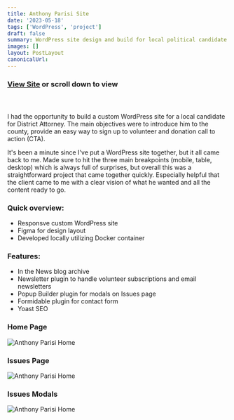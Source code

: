 ```yaml
---
title: Anthony Parisi Site
date: '2023-05-18'
tags: ['WordPress', 'project']
draft: false
summary: WordPress site design and build for local political candidate.
images: []
layout: PostLayout
canonicalUrl:
---
```


### **[View Site](https://parisi4da2023.com/)** or scroll down to view

#### &nbsp;

I had the opportunity to build a custom WordPress site for a local candidate for District Attorney. The main objectives were to introduce him to the county, provide an easy way to sign up to volunteer and donation call to action (CTA).

It's been a minute since I've put a WordPress site together, but it all came back to me. Made sure to hit the three main breakpoints (mobile, table, desktop) which is always full of surprises, but overall this was a straightforward project that came together quickly. Especially helpful that the client came to me with a clear vision of what he wanted and all the content ready to go.

### Quick overview:

- Responsve custom WordPress site
- Figma for design layout
- Developed locally utilizing Docker container

### Features:

- In the News blog archive
- Newsletter plugin to handle volunteer subscriptions and email newsletters
- Popup Builder plugin for modals on Issues page
- Formidable plugin for contact form
- Yoast SEO

### Home Page

![Anthony Parisi Home](/static/images/projects/parisi/parisi-home.png)

### Issues Page

![Anthony Parisi Home](/static/images/projects/parisi/parisi-issues.png)

### Issues Modals

![Anthony Parisi Home](/static/images/projects/parisi/parisi-issues-modal.png)
